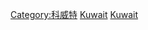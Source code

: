 {{Commonscat|History of Kuwait}}

[[Category:科威特|Category:科威特]]
[[Category:中東各國歷史|Kuwait]]
[[Category:阿拉伯半島歷史|Kuwait]]